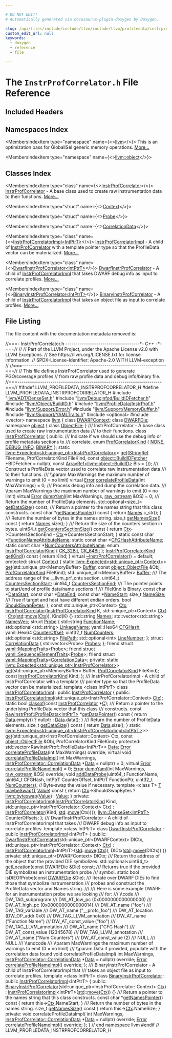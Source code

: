 ```yaml
---

# DO NOT EDIT!
# Automatically generated via docusaurus-plugin-doxygen by Doxygen.

slug: /api/files/include/include/llvm/include/llvm/profiledata/instrprofcorrelator-h
custom_edit_url: null
keywords:
  - doxygen
  - reference
  - file

---
```





# The `InstrProfCorrelator.h` File Reference

<DoxygenPage pluginConfig={pluginConfig}>



## Included Headers

<IncludesList>
<IncludesListItem
  filePath="llvm/ADT/DenseSet.h"
  permalink="/docs/api/files/include/include/llvm/include/llvm/adt/denseset-h"
  isLocal="true" />
<IncludesListItem
  filePath="llvm/Debuginfod/BuildIDFetcher.h"
  permalink="/docs/api/files/include/include/llvm/include/llvm/debuginfod/buildidfetcher-h"
  isLocal="true" />
<IncludesListItem
  filePath="llvm/Object/BuildID.h"
  permalink="/docs/api/files/include/include/llvm/include/llvm/object/buildid-h"
  isLocal="true" />
<IncludesListItem
  filePath="llvm/ProfileData/InstrProf.h"
  permalink="/docs/api/files/include/include/llvm/include/llvm/profiledata/instrprof-h"
  isLocal="true" />
<IncludesListItem
  filePath="llvm/Support/Error.h"
  permalink="/docs/api/files/include/include/llvm/include/llvm/support/error-h"
  isLocal="true" />
<IncludesListItem
  filePath="llvm/Support/MemoryBuffer.h"
  permalink="/docs/api/files/include/include/llvm/include/llvm/support/memorybuffer-h"
  isLocal="true" />
<IncludesListItem
  filePath="llvm/Support/YAMLTraits.h"
  permalink="/docs/api/files/include/include/llvm/include/llvm/support/yamltraits-h"
  isLocal="true" />
<IncludesListItem
  filePath="optional"
  permalink=""
  isLocal="false" />
<IncludesListItem
  filePath="vector"
  permalink=""
  isLocal="false" />
</IncludesList>

## Namespaces Index

<MembersIndex>

<MembersIndexItem
  type="namespace"
  name={<><a href="/docs/api/namespaces/llvm">llvm</a></>}>
This is an optimization pass for GlobalISel generic memory operations. <a href="/docs/api/namespaces/llvm/#details">More...</a>
</MembersIndexItem>

<MembersIndexItem
  type="namespace"
  name={<><a href="/docs/api/namespaces/llvm/object">llvm::object</a></>}>
</MembersIndexItem>

</MembersIndex>

## Classes Index

<MembersIndex>

<MembersIndexItem
  type="class"
  name={<><a href="/docs/api/classes/llvm/instrprofcorrelator">InstrProfCorrelator</a></>}>
<a href="/docs/api/classes/llvm/instrprofcorrelator">InstrProfCorrelator</a> - A base class used to create raw instrumentation data to their functions. <a href="/docs/api/classes/llvm/instrprofcorrelator/#details">More...</a>
</MembersIndexItem>

<MembersIndexItem
  type="struct"
  name={<><a href="/docs/api/structs/llvm/instrprofcorrelator/context">Context</a></>}>
</MembersIndexItem>

<MembersIndexItem
  type="struct"
  name={<><a href="/docs/api/structs/llvm/instrprofcorrelator/probe">Probe</a></>}>
</MembersIndexItem>

<MembersIndexItem
  type="struct"
  name={<><a href="/docs/api/structs/llvm/instrprofcorrelator/correlationdata">CorrelationData</a></>}>
</MembersIndexItem>

<MembersIndexItem
  type="class"
  name={<><a href="/docs/api/classes/llvm/instrprofcorrelatorimpl">InstrProfCorrelatorImpl&lt;IntPtrT&gt;</a></>}>
<a href="/docs/api/classes/llvm/instrprofcorrelatorimpl">InstrProfCorrelatorImpl</a> - A child of <a href="/docs/api/classes/llvm/instrprofcorrelator">InstrProfCorrelator</a> with a template pointer type so that the ProfileData vector can be materialized. <a href="/docs/api/classes/llvm/instrprofcorrelatorimpl/#details">More...</a>
</MembersIndexItem>

<MembersIndexItem
  type="class"
  name={<><a href="/docs/api/classes/llvm/dwarfinstrprofcorrelator">DwarfInstrProfCorrelator&lt;IntPtrT&gt;</a></>}>
<a href="/docs/api/classes/llvm/dwarfinstrprofcorrelator">DwarfInstrProfCorrelator</a> - A child of <a href="/docs/api/classes/llvm/instrprofcorrelatorimpl">InstrProfCorrelatorImpl</a> that takes DWARF debug info as input to correlate profiles. <a href="/docs/api/classes/llvm/dwarfinstrprofcorrelator/#details">More...</a>
</MembersIndexItem>

<MembersIndexItem
  type="class"
  name={<><a href="/docs/api/classes/llvm/binaryinstrprofcorrelator">BinaryInstrProfCorrelator&lt;IntPtrT&gt;</a></>}>
<a href="/docs/api/classes/llvm/binaryinstrprofcorrelator">BinaryInstrProfCorrelator</a> - A child of <a href="/docs/api/classes/llvm/instrprofcorrelatorimpl">InstrProfCorrelatorImpl</a> that takes an object file as input to correlate profiles. <a href="/docs/api/classes/llvm/binaryinstrprofcorrelator/#details">More...</a>
</MembersIndexItem>

</MembersIndex>


## File Listing

The file content with the documentation metadata removed is:

<ProgramListing>

<Link id="l00001" /><CodeLine lineNumber="1"><Highlight kind="comment">//===- InstrProfCorrelator.h ------------------------------------&#42;- C++ -&#42;-===//</Highlight><Highlight kind="normal"></Highlight></CodeLine>
<Link id="l00002" /><CodeLine lineNumber="2"><Highlight kind="normal"></Highlight><Highlight kind="comment">//</Highlight><Highlight kind="normal"></Highlight></CodeLine>
<Link id="l00003" /><CodeLine lineNumber="3"><Highlight kind="normal"></Highlight><Highlight kind="comment">// Part of the LLVM Project, under the Apache License v2.0 with LLVM Exceptions.</Highlight><Highlight kind="normal"></Highlight></CodeLine>
<Link id="l00004" /><CodeLine lineNumber="4"><Highlight kind="normal"></Highlight><Highlight kind="comment">// See https://llvm.org/LICENSE.txt for license information.</Highlight><Highlight kind="normal"></Highlight></CodeLine>
<Link id="l00005" /><CodeLine lineNumber="5"><Highlight kind="normal"></Highlight><Highlight kind="comment">// SPDX-License-Identifier: Apache-2.0 WITH LLVM-exception</Highlight><Highlight kind="normal"></Highlight></CodeLine>
<Link id="l00006" /><CodeLine lineNumber="6"><Highlight kind="normal"></Highlight><Highlight kind="comment">//</Highlight><Highlight kind="normal"></Highlight></CodeLine>
<Link id="l00007" /><CodeLine lineNumber="7"><Highlight kind="normal"></Highlight><Highlight kind="comment">//===----------------------------------------------------------------------===//</Highlight><Highlight kind="normal"></Highlight></CodeLine>
<Link id="l00008" /><CodeLine lineNumber="8"><Highlight kind="normal"></Highlight><Highlight kind="comment">// This file defines InstrProfCorrelator used to generate PGO/coverage profiles</Highlight><Highlight kind="normal"></Highlight></CodeLine>
<Link id="l00009" /><CodeLine lineNumber="9"><Highlight kind="normal"></Highlight><Highlight kind="comment">// from raw profile data and debug info/binary file.</Highlight><Highlight kind="normal"></Highlight></CodeLine>
<Link id="l00010" /><CodeLine lineNumber="10"><Highlight kind="normal"></Highlight><Highlight kind="comment">//===----------------------------------------------------------------------===//</Highlight><Highlight kind="normal"></Highlight></CodeLine>
<Link id="l00011" /><CodeLine lineNumber="11"><Highlight kind="normal"></Highlight></CodeLine>
<Link id="l00012" /><CodeLine lineNumber="12"><Highlight kind="normal"></Highlight><Highlight kind="preprocessor">#ifndef LLVM&#95;PROFILEDATA&#95;INSTRPROFCORRELATOR&#95;H</Highlight><Highlight kind="normal"></Highlight></CodeLine>
<Link id="l00013" /><CodeLine lineNumber="13"><Highlight kind="normal"></Highlight><Highlight kind="preprocessor">#define LLVM&#95;PROFILEDATA&#95;INSTRPROFCORRELATOR&#95;H</Highlight><Highlight kind="normal"></Highlight></CodeLine>
<Link id="l00014" /><CodeLine lineNumber="14"><Highlight kind="normal"></Highlight></CodeLine>
<Link id="l00015" /><CodeLine lineNumber="15"><Highlight kind="normal"></Highlight><Highlight kind="preprocessor">#include &quot;<a href="/docs/api/files/include/include/llvm/include/llvm/adt/denseset-h">llvm/ADT/DenseSet.h</a>&quot;</Highlight><Highlight kind="normal"></Highlight></CodeLine>
<Link id="l00016" /><CodeLine lineNumber="16"><Highlight kind="normal"></Highlight><Highlight kind="preprocessor">#include &quot;<a href="/docs/api/files/include/include/llvm/include/llvm/debuginfod/buildidfetcher-h">llvm/Debuginfod/BuildIDFetcher.h</a>&quot;</Highlight><Highlight kind="normal"></Highlight></CodeLine>
<Link id="l00017" /><CodeLine lineNumber="17"><Highlight kind="normal"></Highlight><Highlight kind="preprocessor">#include &quot;<a href="/docs/api/files/include/include/llvm/include/llvm/object/buildid-h">llvm/Object/BuildID.h</a>&quot;</Highlight><Highlight kind="normal"></Highlight></CodeLine>
<Link id="l00018" /><CodeLine lineNumber="18"><Highlight kind="normal"></Highlight><Highlight kind="preprocessor">#include &quot;<a href="/docs/api/files/include/include/llvm/include/llvm/profiledata/instrprof-h">llvm/ProfileData/InstrProf.h</a>&quot;</Highlight><Highlight kind="normal"></Highlight></CodeLine>
<Link id="l00019" /><CodeLine lineNumber="19"><Highlight kind="normal"></Highlight><Highlight kind="preprocessor">#include &quot;<a href="/docs/api/files/include/include/llvm/include/llvm/support/error-h">llvm/Support/Error.h</a>&quot;</Highlight><Highlight kind="normal"></Highlight></CodeLine>
<Link id="l00020" /><CodeLine lineNumber="20"><Highlight kind="normal"></Highlight><Highlight kind="preprocessor">#include &quot;<a href="/docs/api/files/include/include/llvm/include/llvm/support/memorybuffer-h">llvm/Support/MemoryBuffer.h</a>&quot;</Highlight><Highlight kind="normal"></Highlight></CodeLine>
<Link id="l00021" /><CodeLine lineNumber="21"><Highlight kind="normal"></Highlight><Highlight kind="preprocessor">#include &quot;<a href="/docs/api/files/include/include/llvm/include/llvm/support/yamltraits-h">llvm/Support/YAMLTraits.h</a>&quot;</Highlight><Highlight kind="normal"></Highlight></CodeLine>
<Link id="l00022" /><CodeLine lineNumber="22"><Highlight kind="normal"></Highlight><Highlight kind="preprocessor">#include &lt;optional&gt;</Highlight><Highlight kind="normal"></Highlight></CodeLine>
<Link id="l00023" /><CodeLine lineNumber="23"><Highlight kind="normal"></Highlight><Highlight kind="preprocessor">#include &lt;vector&gt;</Highlight><Highlight kind="normal"></Highlight></CodeLine>
<Link id="l00024" /><CodeLine lineNumber="24"><Highlight kind="normal"></Highlight></CodeLine>
<Link id="l00025" /><CodeLine lineNumber="25"><Highlight kind="normal"></Highlight><Highlight kind="keyword">namespace </Highlight><Highlight kind="normal"><a href="/docs/api/namespaces/llvm">llvm</a> &#123;</Highlight></CodeLine>
<Link id="l00026" /><CodeLine lineNumber="26"><Highlight kind="normal"></Highlight><Highlight kind="keyword">class </Highlight><Highlight kind="normal"><a href="/docs/api/classes/llvm/dwarfcontext">DWARFContext</a>;</Highlight></CodeLine>
<Link id="l00027" /><CodeLine lineNumber="27"><Highlight kind="normal"></Highlight><Highlight kind="keyword">class </Highlight><Highlight kind="normal"><a href="/docs/api/classes/llvm/dwarfdie">DWARFDie</a>;</Highlight></CodeLine>
<Link id="l00028" /><CodeLine lineNumber="28"><Highlight kind="normal"></Highlight><Highlight kind="keyword">namespace </Highlight><Highlight kind="normal"><a href="/docs/api/namespaces/llvm/object">object</a> &#123;</Highlight></CodeLine>
<Link id="l00029" /><CodeLine lineNumber="29"><Highlight kind="normal"></Highlight><Highlight kind="keyword">class </Highlight><Highlight kind="normal"><a href="/docs/api/classes/llvm/object/objectfile">ObjectFile</a>;</Highlight></CodeLine>
<Link id="l00030" /><CodeLine lineNumber="30"><Highlight kind="normal">&#125;</Highlight></CodeLine>
<Link id="l00031" /><CodeLine lineNumber="31"><Highlight kind="normal"></Highlight><Highlight kind="comment"></Highlight></CodeLine>
<Link id="l00032" /><CodeLine lineNumber="32"><Highlight kind="comment">/// InstrProfCorrelator - A base class used to create raw instrumentation data</Highlight></CodeLine>
<Link id="l00033" /><CodeLine lineNumber="33"><Highlight kind="comment">/// to their functions.</Highlight><Highlight kind="normal"></Highlight></CodeLine>
<Link id="l00034" /><CodeLine lineNumber="34" lineLink="/docs/api/classes/llvm/instrprofcorrelator"><Highlight kind="normal"></Highlight><Highlight kind="keyword">class </Highlight><Highlight kind="normal"><a href="/docs/api/classes/llvm/instrprofcorrelator/#a340992f098d86dcc24bdaf9f198f0008">InstrProfCorrelator</a> &#123;</Highlight></CodeLine>
<Link id="l00035" /><CodeLine lineNumber="35"><Highlight kind="normal"></Highlight><Highlight kind="keyword">public</Highlight><Highlight kind="normal">:</Highlight><Highlight kind="comment"></Highlight></CodeLine>
<Link id="l00036" /><CodeLine lineNumber="36"><Highlight kind="comment">  /// Indicate if we should use the debug info or profile metadata sections to</Highlight></CodeLine>
<Link id="l00037" /><CodeLine lineNumber="37"><Highlight kind="comment">  /// correlate.</Highlight><Highlight kind="normal"></Highlight></CodeLine>
<Link id="l00038" /><CodeLine lineNumber="38" lineLink="/docs/api/classes/llvm/instrprofcorrelator/#aa6c294f873ca4a3787ea1141651a50bcaeb8f1bb3bf7d5d8b8f527130a92be816"><Highlight kind="normal">  </Highlight><Highlight kind="keyword">enum</Highlight><Highlight kind="normal"> <a href="/docs/api/classes/llvm/instrprofcorrelator/#aa6c294f873ca4a3787ea1141651a50bc">ProfCorrelatorKind</a> &#123; <a href="/docs/api/classes/llvm/instrprofcorrelator/#aa6c294f873ca4a3787ea1141651a50bcae0a2be4a55ac1c966a85951b21b0efb7">NONE</a>, <a href="/docs/api/classes/llvm/instrprofcorrelator/#aa6c294f873ca4a3787ea1141651a50bca1286d41436cfb2b7552cfc78df6a6d58">DEBUG&#95;INFO</a>, <a href="/docs/api/classes/llvm/instrprofcorrelator/#aa6c294f873ca4a3787ea1141651a50bcaeb8f1bb3bf7d5d8b8f527130a92be816">BINARY</a> &#125;;</Highlight></CodeLine>
<Link id="l00039" /><CodeLine lineNumber="39"><Highlight kind="normal"></Highlight></CodeLine>
<Link id="l00040" /><CodeLine lineNumber="40"><Highlight kind="normal">  </Highlight><Highlight kind="keyword">static</Highlight><Highlight kind="normal"> <a href="/docs/api/classes/llvm/expected">llvm::Expected&lt;std::unique&#95;ptr&lt;InstrProfCorrelator&gt;</a>&gt;</Highlight></CodeLine>
<Link id="l00041" /><CodeLine lineNumber="41"><Highlight kind="normal">  <a href="/docs/api/classes/llvm/instrprofcorrelator/#ad3a7b88fce11b12853e7b60a06a033ec">get</a>(<a href="/docs/api/classes/llvm/stringref">StringRef</a> Filename, ProfCorrelatorKind FileKind,</Highlight></CodeLine>
<Link id="l00042" /><CodeLine lineNumber="42"><Highlight kind="normal">      </Highlight><Highlight kind="keyword">const</Highlight><Highlight kind="normal"> <a href="/docs/api/classes/llvm/object/buildidfetcher">object::BuildIDFetcher</a> &#42;BIDFetcher = </Highlight><Highlight kind="keyword">nullptr</Highlight><Highlight kind="normal">,</Highlight></CodeLine>
<Link id="l00043" /><CodeLine lineNumber="43"><Highlight kind="normal">      </Highlight><Highlight kind="keyword">const</Highlight><Highlight kind="normal"> <a href="/docs/api/classes/llvm/arrayref">ArrayRef&lt;llvm::object::BuildID&gt;</a> BIs = &#123;&#125;);</Highlight></CodeLine>
<Link id="l00044" /><CodeLine lineNumber="44"><Highlight kind="normal"></Highlight><Highlight kind="comment"></Highlight></CodeLine>
<Link id="l00045" /><CodeLine lineNumber="45"><Highlight kind="comment">  /// Construct a ProfileData vector used to correlate raw instrumentation data</Highlight></CodeLine>
<Link id="l00046" /><CodeLine lineNumber="46"><Highlight kind="comment">  /// to their functions.</Highlight></CodeLine>
<Link id="l00047" /><CodeLine lineNumber="47"><Highlight kind="comment">  /// \\param MaxWarnings the maximum number of warnings to emit (0 = no limit)</Highlight><Highlight kind="normal"></Highlight></CodeLine>
<Link id="l00048" /><CodeLine lineNumber="48" lineLink="/docs/api/classes/llvm/instrprofcorrelator/#a03b0ac7772288ac324edaedc970c83a6"><Highlight kind="normal">  </Highlight><Highlight kind="keyword">virtual</Highlight><Highlight kind="normal"> <a href="/docs/api/classes/llvm/error">Error</a> <a href="/docs/api/classes/llvm/instrprofcorrelator/#a03b0ac7772288ac324edaedc970c83a6">correlateProfileData</a>(</Highlight><Highlight kind="keywordtype">int</Highlight><Highlight kind="normal"> MaxWarnings) = 0;</Highlight></CodeLine>
<Link id="l00049" /><CodeLine lineNumber="49"><Highlight kind="normal"></Highlight><Highlight kind="comment"></Highlight></CodeLine>
<Link id="l00050" /><CodeLine lineNumber="50"><Highlight kind="comment">  /// Process debug info and dump the correlation data.</Highlight></CodeLine>
<Link id="l00051" /><CodeLine lineNumber="51"><Highlight kind="comment">  /// \\param MaxWarnings the maximum number of warnings to emit (0 = no limit)</Highlight><Highlight kind="normal"></Highlight></CodeLine>
<Link id="l00052" /><CodeLine lineNumber="52" lineLink="/docs/api/classes/llvm/instrprofcorrelator/#aa086a12a82afb12af0c630f30f22b608"><Highlight kind="normal">  </Highlight><Highlight kind="keyword">virtual</Highlight><Highlight kind="normal"> <a href="/docs/api/classes/llvm/error">Error</a> <a href="/docs/api/classes/llvm/instrprofcorrelator/#aa086a12a82afb12af0c630f30f22b608">dumpYaml</a>(</Highlight><Highlight kind="keywordtype">int</Highlight><Highlight kind="normal"> MaxWarnings, <a href="/docs/api/classes/llvm/raw-ostream">raw&#95;ostream</a> &amp;OS) = 0;</Highlight></CodeLine>
<Link id="l00053" /><CodeLine lineNumber="53"><Highlight kind="normal"></Highlight><Highlight kind="comment"></Highlight></CodeLine>
<Link id="l00054" /><CodeLine lineNumber="54"><Highlight kind="comment">  /// Return the number of ProfileData elements.</Highlight><Highlight kind="normal"></Highlight></CodeLine>
<Link id="l00055" /><CodeLine lineNumber="55"><Highlight kind="normal">  std::optional&lt;size&#95;t&gt; <a href="/docs/api/classes/llvm/instrprofcorrelator/#ace6cb8ffeb5b05b42dd0b4d380d40bfd">getDataSize</a>() </Highlight><Highlight kind="keyword">const</Highlight><Highlight kind="normal">;</Highlight></CodeLine>
<Link id="l00056" /><CodeLine lineNumber="56"><Highlight kind="normal"></Highlight><Highlight kind="comment"></Highlight></CodeLine>
<Link id="l00057" /><CodeLine lineNumber="57"><Highlight kind="comment">  /// Return a pointer to the names string that this class constructs.</Highlight><Highlight kind="normal"></Highlight></CodeLine>
<Link id="l00058" /><CodeLine lineNumber="58" lineLink="/docs/api/classes/llvm/instrprofcorrelator/#aa3723529a1e015ee50a468f84518ab0f"><Highlight kind="normal">  </Highlight><Highlight kind="keyword">const</Highlight><Highlight kind="normal"> </Highlight><Highlight kind="keywordtype">char</Highlight><Highlight kind="normal"> &#42;<a href="/docs/api/classes/llvm/instrprofcorrelator/#aa3723529a1e015ee50a468f84518ab0f">getNamesPointer</a>()</Highlight><Highlight kind="keyword"> const </Highlight><Highlight kind="normal">&#123; </Highlight><Highlight kind="keywordflow">return</Highlight><Highlight kind="normal"> <a href="/docs/api/classes/llvm/instrprofcorrelator/#a8708967ee1eb68916b2b81d12dd2b17d">Names</a>.c&#95;str(); &#125;</Highlight></CodeLine>
<Link id="l00059" /><CodeLine lineNumber="59"><Highlight kind="normal"></Highlight><Highlight kind="comment"></Highlight></CodeLine>
<Link id="l00060" /><CodeLine lineNumber="60"><Highlight kind="comment">  /// Return the number of bytes in the names string.</Highlight><Highlight kind="normal"></Highlight></CodeLine>
<Link id="l00061" /><CodeLine lineNumber="61" lineLink="/docs/api/classes/llvm/instrprofcorrelator/#af0d1ed41cd48281ff76b7da09c288ff6"><Highlight kind="normal">  </Highlight><Highlight kind="keywordtype">size&#95;t</Highlight><Highlight kind="normal"> <a href="/docs/api/classes/llvm/instrprofcorrelator/#af0d1ed41cd48281ff76b7da09c288ff6">getNamesSize</a>()</Highlight><Highlight kind="keyword"> const </Highlight><Highlight kind="normal">&#123; </Highlight><Highlight kind="keywordflow">return</Highlight><Highlight kind="normal"> <a href="/docs/api/classes/llvm/instrprofcorrelator/#a8708967ee1eb68916b2b81d12dd2b17d">Names</a>.size(); &#125;</Highlight></CodeLine>
<Link id="l00062" /><CodeLine lineNumber="62"><Highlight kind="normal"></Highlight><Highlight kind="comment"></Highlight></CodeLine>
<Link id="l00063" /><CodeLine lineNumber="63"><Highlight kind="comment">  /// Return the size of the counters section in bytes.</Highlight><Highlight kind="normal"></Highlight></CodeLine>
<Link id="l00064" /><CodeLine lineNumber="64" lineLink="/docs/api/classes/llvm/instrprofcorrelator/#a5cfac0ed71a286456535f680f9bb97e1"><Highlight kind="normal">  uint64&#95;t <a href="/docs/api/classes/llvm/instrprofcorrelator/#a5cfac0ed71a286456535f680f9bb97e1">getCountersSectionSize</a>()</Highlight><Highlight kind="keyword"> const </Highlight><Highlight kind="normal">&#123;</Highlight></CodeLine>
<Link id="l00065" /><CodeLine lineNumber="65"><Highlight kind="normal">    </Highlight><Highlight kind="keywordflow">return</Highlight><Highlight kind="normal"> <a href="/docs/api/classes/llvm/instrprofcorrelator/#ac9e9fa2e8b9f1243b2f9b970dc245bef">Ctx</a>-&gt;CountersSectionEnd - <a href="/docs/api/classes/llvm/instrprofcorrelator/#ac9e9fa2e8b9f1243b2f9b970dc245bef">Ctx</a>-&gt;CountersSectionStart;</Highlight></CodeLine>
<Link id="l00066" /><CodeLine lineNumber="66"><Highlight kind="normal">  &#125;</Highlight></CodeLine>
<Link id="l00067" /><CodeLine lineNumber="67"><Highlight kind="normal"></Highlight></CodeLine>
<Link id="l00068" /><CodeLine lineNumber="68" lineLink="/docs/api/classes/llvm/instrprofcorrelator/#a2cc6b1d0c2b920b16ed75230ba60adab"><Highlight kind="normal">  </Highlight><Highlight kind="keyword">static</Highlight><Highlight kind="normal"> </Highlight><Highlight kind="keyword">const</Highlight><Highlight kind="normal"> </Highlight><Highlight kind="keywordtype">char</Highlight><Highlight kind="normal"> &#42;<a href="/docs/api/classes/llvm/instrprofcorrelator/#a2cc6b1d0c2b920b16ed75230ba60adab">FunctionNameAttributeName</a>;</Highlight></CodeLine>
<Link id="l00069" /><CodeLine lineNumber="69" lineLink="/docs/api/classes/llvm/instrprofcorrelator/#a2f30dd52854058f8f5c43c981acaf69e"><Highlight kind="normal">  </Highlight><Highlight kind="keyword">static</Highlight><Highlight kind="normal"> </Highlight><Highlight kind="keyword">const</Highlight><Highlight kind="normal"> </Highlight><Highlight kind="keywordtype">char</Highlight><Highlight kind="normal"> &#42;<a href="/docs/api/classes/llvm/instrprofcorrelator/#a2f30dd52854058f8f5c43c981acaf69e">CFGHashAttributeName</a>;</Highlight></CodeLine>
<Link id="l00070" /><CodeLine lineNumber="70" lineLink="/docs/api/classes/llvm/instrprofcorrelator/#a8e192a01c077915a4f5777e8c6a5ec85"><Highlight kind="normal">  </Highlight><Highlight kind="keyword">static</Highlight><Highlight kind="normal"> </Highlight><Highlight kind="keyword">const</Highlight><Highlight kind="normal"> </Highlight><Highlight kind="keywordtype">char</Highlight><Highlight kind="normal"> &#42;<a href="/docs/api/classes/llvm/instrprofcorrelator/#a8e192a01c077915a4f5777e8c6a5ec85">NumCountersAttributeName</a>;</Highlight></CodeLine>
<Link id="l00071" /><CodeLine lineNumber="71"><Highlight kind="normal"></Highlight></CodeLine>
<Link id="l00072" /><CodeLine lineNumber="72" lineLink="/docs/api/classes/llvm/instrprofcorrelator/#aacbf16aca287c7491c678a6f132873c5a0da63906732947731d2b0fe9f8c6cd2f"><Highlight kind="normal">  </Highlight><Highlight kind="keyword">enum</Highlight><Highlight kind="normal"> <a href="/docs/api/classes/llvm/instrprofcorrelator/#aacbf16aca287c7491c678a6f132873c5">InstrProfCorrelatorKind</a> &#123; <a href="/docs/api/classes/llvm/instrprofcorrelator/#aacbf16aca287c7491c678a6f132873c5a0da63906732947731d2b0fe9f8c6cd2f">CK&#95;32Bit</a>, <a href="/docs/api/classes/llvm/instrprofcorrelator/#aacbf16aca287c7491c678a6f132873c5a78613e0199a199b50f3f437128c1c6e3">CK&#95;64Bit</a> &#125;;</Highlight></CodeLine>
<Link id="l00073" /><CodeLine lineNumber="73" lineLink="/docs/api/classes/llvm/instrprofcorrelator/#ac7b6fae97ca9f604200d48d66b552cd9"><Highlight kind="normal">  <a href="/docs/api/classes/llvm/instrprofcorrelator/#aacbf16aca287c7491c678a6f132873c5">InstrProfCorrelatorKind</a> <a href="/docs/api/classes/llvm/instrprofcorrelator/#ac7b6fae97ca9f604200d48d66b552cd9">getKind</a>()</Highlight><Highlight kind="keyword"> const </Highlight><Highlight kind="normal">&#123; </Highlight><Highlight kind="keywordflow">return</Highlight><Highlight kind="normal"> Kind; &#125;</Highlight></CodeLine>
<Link id="l00074" /><CodeLine lineNumber="74" lineLink="/docs/api/classes/llvm/instrprofcorrelator/#ab2e756c49a136925fa3d7e475ed76f06"><Highlight kind="normal">  </Highlight><Highlight kind="keyword">virtual</Highlight><Highlight kind="normal"> <a href="/docs/api/classes/llvm/instrprofcorrelator/#ab2e756c49a136925fa3d7e475ed76f06">~InstrProfCorrelator</a>() = </Highlight><Highlight kind="keywordflow">default</Highlight><Highlight kind="normal">;</Highlight></CodeLine>
<Link id="l00075" /><CodeLine lineNumber="75"><Highlight kind="normal"></Highlight></CodeLine>
<Link id="l00076" /><CodeLine lineNumber="76"><Highlight kind="normal"></Highlight><Highlight kind="keyword">protected</Highlight><Highlight kind="normal">:</Highlight></CodeLine>
<Link id="l00077" /><CodeLine lineNumber="77" lineLink="/docs/api/structs/llvm/instrprofcorrelator/context"><Highlight kind="normal">  </Highlight><Highlight kind="keyword">struct </Highlight><Highlight kind="normal"><a href="/docs/api/structs/llvm/instrprofcorrelator/context">Context</a> &#123;</Highlight></CodeLine>
<Link id="l00078" /><CodeLine lineNumber="78"><Highlight kind="normal">    </Highlight><Highlight kind="keyword">static</Highlight><Highlight kind="normal"> <a href="/docs/api/classes/llvm/expected">llvm::Expected&lt;std::unique&#95;ptr&lt;Context&gt;</a>&gt;</Highlight></CodeLine>
<Link id="l00079" /><CodeLine lineNumber="79"><Highlight kind="normal">    <a href="/docs/api/structs/llvm/instrprofcorrelator/context/#a59d4e85507f7663c149617775b11623a">get</a>(std::unique&#95;ptr&lt;MemoryBuffer&gt; <a href="/docs/api/structs/llvm/instrprofcorrelator/context/#a49d45e1757f9aca82bffe4047c09b8c7">Buffer</a>, </Highlight><Highlight kind="keyword">const</Highlight><Highlight kind="normal"> <a href="/docs/api/classes/llvm/object/objectfile">object::ObjectFile</a> &amp;Obj,</Highlight></CodeLine>
<Link id="l00080" /><CodeLine lineNumber="80"><Highlight kind="normal">        <a href="/docs/api/classes/llvm/instrprofcorrelator/#aa6c294f873ca4a3787ea1141651a50bc">ProfCorrelatorKind</a> FileKind);</Highlight></CodeLine>
<Link id="l00081" /><CodeLine lineNumber="81" lineLink="/docs/api/structs/llvm/instrprofcorrelator/context/#a49d45e1757f9aca82bffe4047c09b8c7"><Highlight kind="normal">    std::unique&#95;ptr&lt;MemoryBuffer&gt; <a href="/docs/api/structs/llvm/instrprofcorrelator/context/#a49d45e1757f9aca82bffe4047c09b8c7">Buffer</a>;</Highlight><Highlight kind="comment"></Highlight></CodeLine>
<Link id="l00082" /><CodeLine lineNumber="82"><Highlight kind="comment">    /// The address range of the &#95;&#95;llvm&#95;prf&#95;cnts section.</Highlight><Highlight kind="normal"></Highlight></CodeLine>
<Link id="l00083" /><CodeLine lineNumber="83" lineLink="/docs/api/structs/llvm/instrprofcorrelator/context/#a682fa2a3aa4d3ca30a5668d4e90ff6c2"><Highlight kind="normal">    uint64&#95;t <a href="/docs/api/structs/llvm/instrprofcorrelator/context/#a682fa2a3aa4d3ca30a5668d4e90ff6c2">CountersSectionStart</a>;</Highlight></CodeLine>
<Link id="l00084" /><CodeLine lineNumber="84" lineLink="/docs/api/structs/llvm/instrprofcorrelator/context/#a4ec99ed7c62a963134287c6e18619b81"><Highlight kind="normal">    uint64&#95;t <a href="/docs/api/structs/llvm/instrprofcorrelator/context/#a4ec99ed7c62a963134287c6e18619b81">CountersSectionEnd</a>;</Highlight><Highlight kind="comment"></Highlight></CodeLine>
<Link id="l00085" /><CodeLine lineNumber="85"><Highlight kind="comment">    /// The pointer points to start/end of profile data/name sections if</Highlight></CodeLine>
<Link id="l00086" /><CodeLine lineNumber="86"><Highlight kind="comment">    /// FileKind is Binary.</Highlight><Highlight kind="normal"></Highlight></CodeLine>
<Link id="l00087" /><CodeLine lineNumber="87" lineLink="/docs/api/structs/llvm/instrprofcorrelator/context/#af2593aa01bcd3580af24eb6c4d43aadb"><Highlight kind="normal">    </Highlight><Highlight kind="keyword">const</Highlight><Highlight kind="normal"> </Highlight><Highlight kind="keywordtype">char</Highlight><Highlight kind="normal"> &#42;<a href="/docs/api/structs/llvm/instrprofcorrelator/context/#af2593aa01bcd3580af24eb6c4d43aadb">DataStart</a>;</Highlight></CodeLine>
<Link id="l00088" /><CodeLine lineNumber="88" lineLink="/docs/api/structs/llvm/instrprofcorrelator/context/#aa1e15aa9f499e63fdc419660897e3823"><Highlight kind="normal">    </Highlight><Highlight kind="keyword">const</Highlight><Highlight kind="normal"> </Highlight><Highlight kind="keywordtype">char</Highlight><Highlight kind="normal"> &#42;<a href="/docs/api/structs/llvm/instrprofcorrelator/context/#aa1e15aa9f499e63fdc419660897e3823">DataEnd</a>;</Highlight></CodeLine>
<Link id="l00089" /><CodeLine lineNumber="89" lineLink="/docs/api/structs/llvm/instrprofcorrelator/context/#a4b90b920194f1723a671fa3039210ac3"><Highlight kind="normal">    </Highlight><Highlight kind="keyword">const</Highlight><Highlight kind="normal"> </Highlight><Highlight kind="keywordtype">char</Highlight><Highlight kind="normal"> &#42;<a href="/docs/api/structs/llvm/instrprofcorrelator/context/#a4b90b920194f1723a671fa3039210ac3">NameStart</a>;</Highlight></CodeLine>
<Link id="l00090" /><CodeLine lineNumber="90" lineLink="/docs/api/structs/llvm/instrprofcorrelator/context/#a39d845ad287a3704be599543ef476f6a"><Highlight kind="normal">    </Highlight><Highlight kind="keywordtype">size&#95;t</Highlight><Highlight kind="normal"> <a href="/docs/api/structs/llvm/instrprofcorrelator/context/#a39d845ad287a3704be599543ef476f6a">NameSize</a>;</Highlight><Highlight kind="comment"></Highlight></CodeLine>
<Link id="l00091" /><CodeLine lineNumber="91"><Highlight kind="comment">    /// True if target and host have different endian orders.</Highlight><Highlight kind="normal"></Highlight></CodeLine>
<Link id="l00092" /><CodeLine lineNumber="92" lineLink="/docs/api/structs/llvm/instrprofcorrelator/context/#a440735c08dd92f164b2eb60c717b9c86"><Highlight kind="normal">    </Highlight><Highlight kind="keywordtype">bool</Highlight><Highlight kind="normal"> <a href="/docs/api/structs/llvm/instrprofcorrelator/context/#a440735c08dd92f164b2eb60c717b9c86">ShouldSwapBytes</a>;</Highlight></CodeLine>
<Link id="l00093" /><CodeLine lineNumber="93"><Highlight kind="normal">  &#125;;</Highlight></CodeLine>
<Link id="l00094" /><CodeLine lineNumber="94" lineLink="/docs/api/classes/llvm/instrprofcorrelator/#ac9e9fa2e8b9f1243b2f9b970dc245bef"><Highlight kind="normal">  </Highlight><Highlight kind="keyword">const</Highlight><Highlight kind="normal"> std::unique&#95;ptr&lt;Context&gt; <a href="/docs/api/classes/llvm/instrprofcorrelator/#ac9e9fa2e8b9f1243b2f9b970dc245bef">Ctx</a>;</Highlight></CodeLine>
<Link id="l00095" /><CodeLine lineNumber="95"><Highlight kind="normal"></Highlight></CodeLine>
<Link id="l00096" /><CodeLine lineNumber="96" lineLink="/docs/api/classes/llvm/instrprofcorrelator/#a340992f098d86dcc24bdaf9f198f0008"><Highlight kind="normal">  <a href="/docs/api/classes/llvm/instrprofcorrelator/#a340992f098d86dcc24bdaf9f198f0008">InstrProfCorrelator</a>(<a href="/docs/api/classes/llvm/instrprofcorrelator/#aacbf16aca287c7491c678a6f132873c5">InstrProfCorrelatorKind</a> K, std::unique&#95;ptr&lt;Context&gt; <a href="/docs/api/classes/llvm/instrprofcorrelator/#ac9e9fa2e8b9f1243b2f9b970dc245bef">Ctx</a>)</Highlight></CodeLine>
<Link id="l00097" /><CodeLine lineNumber="97"><Highlight kind="normal">      : <a href="/docs/api/classes/llvm/instrprofcorrelator/#ac9e9fa2e8b9f1243b2f9b970dc245bef">Ctx</a>(<a href="/docs/api/namespaces/std">std</a>::<a href="/docs/api/namespaces/llvm/#abfc9c7ecf70f66901e439f7c04ef3dbb">move</a>(<a href="/docs/api/classes/llvm/instrprofcorrelator/#ac9e9fa2e8b9f1243b2f9b970dc245bef">Ctx</a>)), Kind(K) &#123;&#125;</Highlight></CodeLine>
<Link id="l00098" /><CodeLine lineNumber="98"><Highlight kind="normal"></Highlight></CodeLine>
<Link id="l00099" /><CodeLine lineNumber="99" lineLink="/docs/api/classes/llvm/instrprofcorrelator/#a8708967ee1eb68916b2b81d12dd2b17d"><Highlight kind="normal">  std::string <a href="/docs/api/classes/llvm/instrprofcorrelator/#a8708967ee1eb68916b2b81d12dd2b17d">Names</a>;</Highlight></CodeLine>
<Link id="l00100" /><CodeLine lineNumber="100" lineLink="/docs/api/classes/llvm/instrprofcorrelator/#a8152ecdc21d95b563f3de52c8f5993cd"><Highlight kind="normal">  std::vector&lt;std::string&gt; <a href="/docs/api/classes/llvm/instrprofcorrelator/#a8152ecdc21d95b563f3de52c8f5993cd">NamesVec</a>;</Highlight></CodeLine>
<Link id="l00101" /><CodeLine lineNumber="101"><Highlight kind="normal"></Highlight></CodeLine>
<Link id="l00102" /><CodeLine lineNumber="102" lineLink="/docs/api/structs/llvm/instrprofcorrelator/probe"><Highlight kind="normal">  </Highlight><Highlight kind="keyword">struct </Highlight><Highlight kind="normal"><a href="/docs/api/structs/llvm/instrprofcorrelator/probe">Probe</a> &#123;</Highlight></CodeLine>
<Link id="l00103" /><CodeLine lineNumber="103" lineLink="/docs/api/structs/llvm/instrprofcorrelator/probe/#a2206240dd067165d10d6a0983db7301e"><Highlight kind="normal">    std::string <a href="/docs/api/structs/llvm/instrprofcorrelator/probe/#a2206240dd067165d10d6a0983db7301e">FunctionName</a>;</Highlight></CodeLine>
<Link id="l00104" /><CodeLine lineNumber="104" lineLink="/docs/api/structs/llvm/instrprofcorrelator/probe/#a3cb24da8c2d2f23317961027fe35987b"><Highlight kind="normal">    std::optional&lt;std::string&gt; <a href="/docs/api/structs/llvm/instrprofcorrelator/probe/#a3cb24da8c2d2f23317961027fe35987b">LinkageName</a>;</Highlight></CodeLine>
<Link id="l00105" /><CodeLine lineNumber="105" lineLink="/docs/api/structs/llvm/instrprofcorrelator/probe/#a4d2fae2ab9c2e389b964f02e99005c14"><Highlight kind="normal">    yaml::Hex64 <a href="/docs/api/structs/llvm/instrprofcorrelator/probe/#a4d2fae2ab9c2e389b964f02e99005c14">CFGHash</a>;</Highlight></CodeLine>
<Link id="l00106" /><CodeLine lineNumber="106" lineLink="/docs/api/structs/llvm/instrprofcorrelator/probe/#a47ce05eb6f2df2d3743d2096dff939cd"><Highlight kind="normal">    yaml::Hex64 <a href="/docs/api/structs/llvm/instrprofcorrelator/probe/#a47ce05eb6f2df2d3743d2096dff939cd">CounterOffset</a>;</Highlight></CodeLine>
<Link id="l00107" /><CodeLine lineNumber="107" lineLink="/docs/api/structs/llvm/instrprofcorrelator/probe/#ad367ee64758cf6478bc5ce1aeb5c5dee"><Highlight kind="normal">    uint32&#95;t <a href="/docs/api/structs/llvm/instrprofcorrelator/probe/#ad367ee64758cf6478bc5ce1aeb5c5dee">NumCounters</a>;</Highlight></CodeLine>
<Link id="l00108" /><CodeLine lineNumber="108" lineLink="/docs/api/structs/llvm/instrprofcorrelator/probe/#aa77ae70abda00b67496923697dcb25e6"><Highlight kind="normal">    std::optional&lt;std::string&gt; <a href="/docs/api/structs/llvm/instrprofcorrelator/probe/#aa77ae70abda00b67496923697dcb25e6">FilePath</a>;</Highlight></CodeLine>
<Link id="l00109" /><CodeLine lineNumber="109" lineLink="/docs/api/structs/llvm/instrprofcorrelator/probe/#a3e1681f6142783615d52b916f7db00fa"><Highlight kind="normal">    std::optional&lt;int&gt; <a href="/docs/api/structs/llvm/instrprofcorrelator/probe/#a3e1681f6142783615d52b916f7db00fa">LineNumber</a>;</Highlight></CodeLine>
<Link id="l00110" /><CodeLine lineNumber="110"><Highlight kind="normal">  &#125;;</Highlight></CodeLine>
<Link id="l00111" /><CodeLine lineNumber="111"><Highlight kind="normal"></Highlight></CodeLine>
<Link id="l00112" /><CodeLine lineNumber="112" lineLink="/docs/api/structs/llvm/instrprofcorrelator/correlationdata"><Highlight kind="normal">  </Highlight><Highlight kind="keyword">struct </Highlight><Highlight kind="normal"><a href="/docs/api/structs/llvm/instrprofcorrelator/correlationdata">CorrelationData</a> &#123;</Highlight></CodeLine>
<Link id="l00113" /><CodeLine lineNumber="113" lineLink="/docs/api/structs/llvm/instrprofcorrelator/correlationdata/#a22753b127272884cdabc66ab39e95acc"><Highlight kind="normal">    std::vector&lt;Probe&gt; <a href="/docs/api/structs/llvm/instrprofcorrelator/correlationdata/#a22753b127272884cdabc66ab39e95acc">Probes</a>;</Highlight></CodeLine>
<Link id="l00114" /><CodeLine lineNumber="114"><Highlight kind="normal">  &#125;;</Highlight></CodeLine>
<Link id="l00115" /><CodeLine lineNumber="115"><Highlight kind="normal"></Highlight></CodeLine>
<Link id="l00116" /><CodeLine lineNumber="116"><Highlight kind="normal">  </Highlight><Highlight kind="keyword">friend</Highlight><Highlight kind="normal"> </Highlight><Highlight kind="keyword">struct </Highlight><Highlight kind="normal"><a href="/docs/api/structs/llvm/yaml/mappingtraits">yaml::MappingTraits</a>&lt;<a href="/docs/api/structs/llvm/instrprofcorrelator/probe">Probe</a>&gt;;</Highlight></CodeLine>
<Link id="l00117" /><CodeLine lineNumber="117"><Highlight kind="normal">  </Highlight><Highlight kind="keyword">friend</Highlight><Highlight kind="normal"> </Highlight><Highlight kind="keyword">struct </Highlight><Highlight kind="normal"><a href="/docs/api/structs/llvm/yaml/sequenceelementtraits">yaml::SequenceElementTraits</a>&lt;<a href="/docs/api/structs/llvm/instrprofcorrelator/probe">Probe</a>&gt;;</Highlight></CodeLine>
<Link id="l00118" /><CodeLine lineNumber="118"><Highlight kind="normal">  </Highlight><Highlight kind="keyword">friend</Highlight><Highlight kind="normal"> </Highlight><Highlight kind="keyword">struct </Highlight><Highlight kind="normal"><a href="/docs/api/structs/llvm/yaml/mappingtraits">yaml::MappingTraits</a>&lt;<a href="/docs/api/structs/llvm/instrprofcorrelator/correlationdata">CorrelationData</a>&gt;;</Highlight></CodeLine>
<Link id="l00119" /><CodeLine lineNumber="119"><Highlight kind="normal"></Highlight></CodeLine>
<Link id="l00120" /><CodeLine lineNumber="120"><Highlight kind="normal"></Highlight><Highlight kind="keyword">private</Highlight><Highlight kind="normal">:</Highlight></CodeLine>
<Link id="l00121" /><CodeLine lineNumber="121"><Highlight kind="normal">  </Highlight><Highlight kind="keyword">static</Highlight><Highlight kind="normal"> <a href="/docs/api/classes/llvm/expected">llvm::Expected&lt;std::unique&#95;ptr&lt;InstrProfCorrelator&gt;</a>&gt;</Highlight></CodeLine>
<Link id="l00122" /><CodeLine lineNumber="122"><Highlight kind="normal">  <a href="/docs/api/classes/llvm/instrprofcorrelator/#ad3a7b88fce11b12853e7b60a06a033ec">get</a>(std::unique&#95;ptr&lt;MemoryBuffer&gt; Buffer, <a href="/docs/api/classes/llvm/instrprofcorrelator/#aa6c294f873ca4a3787ea1141651a50bc">ProfCorrelatorKind</a> FileKind);</Highlight></CodeLine>
<Link id="l00123" /><CodeLine lineNumber="123"><Highlight kind="normal"></Highlight></CodeLine>
<Link id="l00124" /><CodeLine lineNumber="124"><Highlight kind="normal">  </Highlight><Highlight kind="keyword">const</Highlight><Highlight kind="normal"> <a href="/docs/api/classes/llvm/instrprofcorrelator/#aacbf16aca287c7491c678a6f132873c5">InstrProfCorrelatorKind</a> Kind;</Highlight></CodeLine>
<Link id="l00125" /><CodeLine lineNumber="125"><Highlight kind="normal">&#125;;</Highlight></CodeLine>
<Link id="l00126" /><CodeLine lineNumber="126"><Highlight kind="normal"></Highlight><Highlight kind="comment"></Highlight></CodeLine>
<Link id="l00127" /><CodeLine lineNumber="127"><Highlight kind="comment">/// InstrProfCorrelatorImpl - A child of InstrProfCorrelator with a template</Highlight></CodeLine>
<Link id="l00128" /><CodeLine lineNumber="128"><Highlight kind="comment">/// pointer type so that the ProfileData vector can be materialized.</Highlight><Highlight kind="normal"></Highlight></CodeLine>
<Link id="l00129" /><CodeLine lineNumber="129"><Highlight kind="normal"></Highlight><Highlight kind="keyword">template</Highlight><Highlight kind="normal"> &lt;</Highlight><Highlight kind="keyword">class</Highlight><Highlight kind="normal"> IntPtrT&gt;</Highlight></CodeLine>
<Link id="l00130" /><CodeLine lineNumber="130" lineLink="/docs/api/classes/llvm/instrprofcorrelatorimpl"><Highlight kind="normal"></Highlight><Highlight kind="keyword">class </Highlight><Highlight kind="normal"><a href="/docs/api/classes/llvm/instrprofcorrelatorimpl/#a9110dae8cefc94bca7e5f15b038b2d6a">InstrProfCorrelatorImpl</a> : </Highlight><Highlight kind="keyword">public</Highlight><Highlight kind="normal"> <a href="/docs/api/classes/llvm/instrprofcorrelator/#a340992f098d86dcc24bdaf9f198f0008">InstrProfCorrelator</a> &#123;</Highlight></CodeLine>
<Link id="l00131" /><CodeLine lineNumber="131"><Highlight kind="normal"></Highlight><Highlight kind="keyword">public</Highlight><Highlight kind="normal">:</Highlight></CodeLine>
<Link id="l00132" /><CodeLine lineNumber="132" lineLink="/docs/api/classes/llvm/instrprofcorrelatorimpl/#a9110dae8cefc94bca7e5f15b038b2d6a"><Highlight kind="normal">  <a href="/docs/api/classes/llvm/instrprofcorrelatorimpl/#a9110dae8cefc94bca7e5f15b038b2d6a">InstrProfCorrelatorImpl</a>(std::unique&#95;ptr&lt;InstrProfCorrelator::Context&gt; <a href="/docs/api/classes/llvm/instrprofcorrelator/#ac9e9fa2e8b9f1243b2f9b970dc245bef">Ctx</a>);</Highlight></CodeLine>
<Link id="l00133" /><CodeLine lineNumber="133" lineLink="/docs/api/classes/llvm/instrprofcorrelatorimpl/#a892a9f42e8f35325931654ddb70595c7"><Highlight kind="normal">  </Highlight><Highlight kind="keyword">static</Highlight><Highlight kind="normal"> </Highlight><Highlight kind="keywordtype">bool</Highlight><Highlight kind="normal"> <a href="/docs/api/classes/llvm/instrprofcorrelatorimpl/#a892a9f42e8f35325931654ddb70595c7">classof</a>(</Highlight><Highlight kind="keyword">const</Highlight><Highlight kind="normal"> <a href="/docs/api/classes/llvm/instrprofcorrelator/#a340992f098d86dcc24bdaf9f198f0008">InstrProfCorrelator</a> &#42;<a href="/docs/api/namespaces/llvm/callingconv/#ac6aa1387c4375260e2468eb5a77fdb4cafd841a49aec1539bc88abc8ff9e170fb">C</a>);</Highlight></CodeLine>
<Link id="l00134" /><CodeLine lineNumber="134"><Highlight kind="normal"></Highlight><Highlight kind="comment"></Highlight></CodeLine>
<Link id="l00135" /><CodeLine lineNumber="135"><Highlight kind="comment">  /// Return a pointer to the underlying ProfileData vector that this class</Highlight></CodeLine>
<Link id="l00136" /><CodeLine lineNumber="136"><Highlight kind="comment">  /// constructs.</Highlight><Highlight kind="normal"></Highlight></CodeLine>
<Link id="l00137" /><CodeLine lineNumber="137" lineLink="/docs/api/classes/llvm/instrprofcorrelatorimpl/#aa4e004aaac42330a5dd2883204988cf5"><Highlight kind="normal">  </Highlight><Highlight kind="keyword">const</Highlight><Highlight kind="normal"> <a href="/docs/api/structs/llvm/rawinstrprof/profiledata">RawInstrProf::ProfileData&lt;IntPtrT&gt;</a> &#42;<a href="/docs/api/classes/llvm/instrprofcorrelatorimpl/#aa4e004aaac42330a5dd2883204988cf5">getDataPointer</a>()</Highlight><Highlight kind="keyword"> const </Highlight><Highlight kind="normal">&#123;</Highlight></CodeLine>
<Link id="l00138" /><CodeLine lineNumber="138"><Highlight kind="normal">    </Highlight><Highlight kind="keywordflow">return</Highlight><Highlight kind="normal"> <a href="/docs/api/classes/llvm/instrprofcorrelatorimpl/#a416a9d0e25db54b080f624ddd569582a">Data</a>.empty() ? nullptr : <a href="/docs/api/classes/llvm/instrprofcorrelatorimpl/#a416a9d0e25db54b080f624ddd569582a">Data</a>.data();</Highlight></CodeLine>
<Link id="l00139" /><CodeLine lineNumber="139"><Highlight kind="normal">  &#125;</Highlight></CodeLine>
<Link id="l00140" /><CodeLine lineNumber="140"><Highlight kind="normal"></Highlight><Highlight kind="comment"></Highlight></CodeLine>
<Link id="l00141" /><CodeLine lineNumber="141"><Highlight kind="comment">  /// Return the number of ProfileData elements.</Highlight><Highlight kind="normal"></Highlight></CodeLine>
<Link id="l00142" /><CodeLine lineNumber="142" lineLink="/docs/api/classes/llvm/instrprofcorrelatorimpl/#ae58814e4ebe69e5938513baad4b72191"><Highlight kind="normal">  </Highlight><Highlight kind="keywordtype">size&#95;t</Highlight><Highlight kind="normal"> <a href="/docs/api/classes/llvm/instrprofcorrelatorimpl/#ae58814e4ebe69e5938513baad4b72191">getDataSize</a>()</Highlight><Highlight kind="keyword"> const </Highlight><Highlight kind="normal">&#123; </Highlight><Highlight kind="keywordflow">return</Highlight><Highlight kind="normal"> <a href="/docs/api/classes/llvm/instrprofcorrelatorimpl/#a416a9d0e25db54b080f624ddd569582a">Data</a>.size(); &#125;</Highlight></CodeLine>
<Link id="l00143" /><CodeLine lineNumber="143"><Highlight kind="normal"></Highlight></CodeLine>
<Link id="l00144" /><CodeLine lineNumber="144"><Highlight kind="normal">  </Highlight><Highlight kind="keyword">static</Highlight><Highlight kind="normal"> <a href="/docs/api/classes/llvm/expected">llvm::Expected&lt;std::unique&#95;ptr&lt;InstrProfCorrelatorImpl&lt;IntPtrT&gt;</a>&gt;&gt;</Highlight></CodeLine>
<Link id="l00145" /><CodeLine lineNumber="145"><Highlight kind="normal">  <a href="/docs/api/classes/llvm/instrprofcorrelatorimpl/#a03623c93978bf24485c895a53d164368">get</a>(std::unique&#95;ptr&lt;InstrProfCorrelator::Context&gt; Ctx,</Highlight></CodeLine>
<Link id="l00146" /><CodeLine lineNumber="146"><Highlight kind="normal">      </Highlight><Highlight kind="keyword">const</Highlight><Highlight kind="normal"> <a href="/docs/api/classes/llvm/object/objectfile">object::ObjectFile</a> &amp;Obj, ProfCorrelatorKind FileKind);</Highlight></CodeLine>
<Link id="l00147" /><CodeLine lineNumber="147"><Highlight kind="normal"></Highlight></CodeLine>
<Link id="l00148" /><CodeLine lineNumber="148"><Highlight kind="normal"></Highlight><Highlight kind="keyword">protected</Highlight><Highlight kind="normal">:</Highlight></CodeLine>
<Link id="l00149" /><CodeLine lineNumber="149" lineLink="/docs/api/classes/llvm/instrprofcorrelatorimpl/#a416a9d0e25db54b080f624ddd569582a"><Highlight kind="normal">  std::vector&lt;RawInstrProf::ProfileData&lt;IntPtrT&gt;&gt; <a href="/docs/api/classes/llvm/instrprofcorrelatorimpl/#a416a9d0e25db54b080f624ddd569582a">Data</a>;</Highlight></CodeLine>
<Link id="l00150" /><CodeLine lineNumber="150"><Highlight kind="normal"></Highlight></CodeLine>
<Link id="l00151" /><CodeLine lineNumber="151"><Highlight kind="normal">  <a href="/docs/api/classes/llvm/error">Error</a> <a href="/docs/api/classes/llvm/instrprofcorrelatorimpl/#a69ac01fb5a8e58ba5dcd203e77b864c3">correlateProfileData</a>(</Highlight><Highlight kind="keywordtype">int</Highlight><Highlight kind="normal"> MaxWarnings) </Highlight><Highlight kind="keyword">override</Highlight><Highlight kind="normal">;</Highlight></CodeLine>
<Link id="l00152" /><CodeLine lineNumber="152" lineLink="/docs/api/classes/llvm/instrprofcorrelatorimpl/#a2a5a106c1293b36f0e9051d646d4eaa2"><Highlight kind="normal">  </Highlight><Highlight kind="keyword">virtual</Highlight><Highlight kind="normal"> </Highlight><Highlight kind="keywordtype">void</Highlight><Highlight kind="normal"> <a href="/docs/api/classes/llvm/instrprofcorrelatorimpl/#a2a5a106c1293b36f0e9051d646d4eaa2">correlateProfileDataImpl</a>(</Highlight></CodeLine>
<Link id="l00153" /><CodeLine lineNumber="153"><Highlight kind="normal">      </Highlight><Highlight kind="keywordtype">int</Highlight><Highlight kind="normal"> MaxWarnings,</Highlight></CodeLine>
<Link id="l00154" /><CodeLine lineNumber="154"><Highlight kind="normal">      <a href="/docs/api/structs/llvm/instrprofcorrelator/correlationdata">InstrProfCorrelator::CorrelationData</a> &#42;<a href="/docs/api/classes/llvm/instrprofcorrelatorimpl/#a416a9d0e25db54b080f624ddd569582a">Data</a> = </Highlight><Highlight kind="keyword">nullptr</Highlight><Highlight kind="normal">) = 0;</Highlight></CodeLine>
<Link id="l00155" /><CodeLine lineNumber="155"><Highlight kind="normal"></Highlight></CodeLine>
<Link id="l00156" /><CodeLine lineNumber="156" lineLink="/docs/api/classes/llvm/instrprofcorrelatorimpl/#a1e1fcb14f9a46a37bd5c5e694ce93200"><Highlight kind="normal">  </Highlight><Highlight kind="keyword">virtual</Highlight><Highlight kind="normal"> <a href="/docs/api/classes/llvm/error">Error</a> <a href="/docs/api/classes/llvm/instrprofcorrelatorimpl/#a1e1fcb14f9a46a37bd5c5e694ce93200">correlateProfileNameImpl</a>() = 0;</Highlight></CodeLine>
<Link id="l00157" /><CodeLine lineNumber="157"><Highlight kind="normal"></Highlight></CodeLine>
<Link id="l00158" /><CodeLine lineNumber="158"><Highlight kind="normal">  <a href="/docs/api/classes/llvm/error">Error</a> <a href="/docs/api/classes/llvm/instrprofcorrelatorimpl/#ac405f176b874b2cd1972cce9e3dd7382">dumpYaml</a>(</Highlight><Highlight kind="keywordtype">int</Highlight><Highlight kind="normal"> MaxWarnings, <a href="/docs/api/classes/llvm/raw-ostream">raw&#95;ostream</a> &amp;OS) </Highlight><Highlight kind="keyword">override</Highlight><Highlight kind="normal">;</Highlight></CodeLine>
<Link id="l00159" /><CodeLine lineNumber="159"><Highlight kind="normal"></Highlight></CodeLine>
<Link id="l00160" /><CodeLine lineNumber="160"><Highlight kind="normal">  </Highlight><Highlight kind="keywordtype">void</Highlight><Highlight kind="normal"> <a href="/docs/api/classes/llvm/instrprofcorrelatorimpl/#a9bff8029ab8d3854f249ac5c2ad2f9e3">addDataProbe</a>(uint64&#95;t FunctionName, uint64&#95;t CFGHash,</Highlight></CodeLine>
<Link id="l00161" /><CodeLine lineNumber="161"><Highlight kind="normal">                    IntPtrT CounterOffset, IntPtrT FunctionPtr,</Highlight></CodeLine>
<Link id="l00162" /><CodeLine lineNumber="162"><Highlight kind="normal">                    uint32&#95;t <a href="/docs/api/namespaces/llvm/#a435d7554367e426f8c41efd8c1f70ab0">NumCounters</a>);</Highlight></CodeLine>
<Link id="l00163" /><CodeLine lineNumber="163"><Highlight kind="normal"></Highlight></CodeLine>
<Link id="l00164" /><CodeLine lineNumber="164"><Highlight kind="normal">  </Highlight><Highlight kind="comment">// Byte-swap the value if necessary.</Highlight><Highlight kind="normal"></Highlight></CodeLine>
<Link id="l00165" /><CodeLine lineNumber="165" lineLink="/docs/api/classes/llvm/instrprofcorrelatorimpl/#abab40c355a15eb07bed9a3bca7edb2e8"><Highlight kind="normal">  </Highlight><Highlight kind="keyword">template</Highlight><Highlight kind="normal"> &lt;</Highlight><Highlight kind="keyword">class</Highlight><Highlight kind="normal"> T&gt; <a href="/docs/api/files/lib/lib/target/lib/target/mips/mips16isellowering-cpp/#a0acb682b8260ab1c60b918599864e2e5">T</a> <a href="/docs/api/classes/llvm/instrprofcorrelatorimpl/#abab40c355a15eb07bed9a3bca7edb2e8">maybeSwap</a>(<a href="/docs/api/files/lib/lib/target/lib/target/mips/mips16isellowering-cpp/#a0acb682b8260ab1c60b918599864e2e5">T</a> <a href="/docs/api/classes/llvm/value">Value</a>)</Highlight><Highlight kind="keyword"> const </Highlight><Highlight kind="normal">&#123;</Highlight></CodeLine>
<Link id="l00166" /><CodeLine lineNumber="166"><Highlight kind="normal">    </Highlight><Highlight kind="keywordflow">return</Highlight><Highlight kind="normal"> <a href="/docs/api/classes/llvm/instrprofcorrelator/#ac9e9fa2e8b9f1243b2f9b970dc245bef">Ctx</a>-&gt;ShouldSwapBytes ? <a href="/docs/api/namespaces/llvm/#a2a584ab307c8e962527df226089a7470">llvm::byteswap</a>(<a href="/docs/api/classes/llvm/value">Value</a>) : <a href="/docs/api/classes/llvm/value">Value</a>;</Highlight></CodeLine>
<Link id="l00167" /><CodeLine lineNumber="167"><Highlight kind="normal">  &#125;</Highlight></CodeLine>
<Link id="l00168" /><CodeLine lineNumber="168"><Highlight kind="normal"></Highlight></CodeLine>
<Link id="l00169" /><CodeLine lineNumber="169"><Highlight kind="normal"></Highlight><Highlight kind="keyword">private</Highlight><Highlight kind="normal">:</Highlight></CodeLine>
<Link id="l00170" /><CodeLine lineNumber="170"><Highlight kind="normal">  <a href="/docs/api/classes/llvm/instrprofcorrelatorimpl/#a9110dae8cefc94bca7e5f15b038b2d6a">InstrProfCorrelatorImpl</a>(<a href="/docs/api/classes/llvm/instrprofcorrelator/#aacbf16aca287c7491c678a6f132873c5">InstrProfCorrelatorKind</a> Kind,</Highlight></CodeLine>
<Link id="l00171" /><CodeLine lineNumber="171"><Highlight kind="normal">                          std::unique&#95;ptr&lt;InstrProfCorrelator::Context&gt; Ctx)</Highlight></CodeLine>
<Link id="l00172" /><CodeLine lineNumber="172"><Highlight kind="normal">      : <a href="/docs/api/classes/llvm/instrprofcorrelator">InstrProfCorrelator</a>(Kind, <a href="/docs/api/namespaces/std">std</a>::<a href="/docs/api/namespaces/llvm/#abfc9c7ecf70f66901e439f7c04ef3dbb">move</a>(Ctx))&#123;&#125;;</Highlight></CodeLine>
<Link id="l00173" /><CodeLine lineNumber="173"><Highlight kind="normal">  <a href="/docs/api/classes/llvm/denseset">llvm::DenseSet&lt;IntPtrT&gt;</a> CounterOffsets;</Highlight></CodeLine>
<Link id="l00174" /><CodeLine lineNumber="174"><Highlight kind="normal">&#125;;</Highlight></CodeLine>
<Link id="l00175" /><CodeLine lineNumber="175"><Highlight kind="normal"></Highlight><Highlight kind="comment"></Highlight></CodeLine>
<Link id="l00176" /><CodeLine lineNumber="176"><Highlight kind="comment">/// DwarfInstrProfCorrelator - A child of InstrProfCorrelatorImpl that takes</Highlight></CodeLine>
<Link id="l00177" /><CodeLine lineNumber="177"><Highlight kind="comment">/// DWARF debug info as input to correlate profiles.</Highlight><Highlight kind="normal"></Highlight></CodeLine>
<Link id="l00178" /><CodeLine lineNumber="178"><Highlight kind="normal"></Highlight><Highlight kind="keyword">template</Highlight><Highlight kind="normal"> &lt;</Highlight><Highlight kind="keyword">class</Highlight><Highlight kind="normal"> IntPtrT&gt;</Highlight></CodeLine>
<Link id="l00179" /><CodeLine lineNumber="179" lineLink="/docs/api/classes/llvm/dwarfinstrprofcorrelator"><Highlight kind="normal"></Highlight><Highlight kind="keyword">class </Highlight><Highlight kind="normal"><a href="/docs/api/classes/llvm/dwarfinstrprofcorrelator/#a5c0d4ad038bb0679b8e58456ff7e21e2">DwarfInstrProfCorrelator</a> : </Highlight><Highlight kind="keyword">public</Highlight><Highlight kind="normal"> <a href="/docs/api/classes/llvm/instrprofcorrelatorimpl/#a9110dae8cefc94bca7e5f15b038b2d6a">InstrProfCorrelatorImpl</a>&lt;IntPtrT&gt; &#123;</Highlight></CodeLine>
<Link id="l00180" /><CodeLine lineNumber="180"><Highlight kind="normal"></Highlight><Highlight kind="keyword">public</Highlight><Highlight kind="normal">:</Highlight></CodeLine>
<Link id="l00181" /><CodeLine lineNumber="181" lineLink="/docs/api/classes/llvm/dwarfinstrprofcorrelator/#a5c0d4ad038bb0679b8e58456ff7e21e2"><Highlight kind="normal">  <a href="/docs/api/classes/llvm/dwarfinstrprofcorrelator/#a5c0d4ad038bb0679b8e58456ff7e21e2">DwarfInstrProfCorrelator</a>(std::unique&#95;ptr&lt;DWARFContext&gt; DICtx,</Highlight></CodeLine>
<Link id="l00182" /><CodeLine lineNumber="182"><Highlight kind="normal">                           std::unique&#95;ptr&lt;InstrProfCorrelator::Context&gt; <a href="/docs/api/classes/llvm/instrprofcorrelator/#ac9e9fa2e8b9f1243b2f9b970dc245bef">Ctx</a>)</Highlight></CodeLine>
<Link id="l00183" /><CodeLine lineNumber="183"><Highlight kind="normal">      : <a href="/docs/api/classes/llvm/instrprofcorrelatorimpl/#a9110dae8cefc94bca7e5f15b038b2d6a">InstrProfCorrelatorImpl</a>&lt;IntPtrT&gt;(<a href="/docs/api/namespaces/std">std</a>::<a href="/docs/api/namespaces/llvm/#abfc9c7ecf70f66901e439f7c04ef3dbb">move</a>(<a href="/docs/api/classes/llvm/instrprofcorrelator/#ac9e9fa2e8b9f1243b2f9b970dc245bef">Ctx</a>)),</Highlight></CodeLine>
<Link id="l00184" /><CodeLine lineNumber="184"><Highlight kind="normal">        DICtx(<a href="/docs/api/namespaces/std">std</a>::<a href="/docs/api/namespaces/llvm/#abfc9c7ecf70f66901e439f7c04ef3dbb">move</a>(DICtx)) &#123;&#125;</Highlight></CodeLine>
<Link id="l00185" /><CodeLine lineNumber="185"><Highlight kind="normal"></Highlight></CodeLine>
<Link id="l00186" /><CodeLine lineNumber="186"><Highlight kind="normal"></Highlight><Highlight kind="keyword">private</Highlight><Highlight kind="normal">:</Highlight></CodeLine>
<Link id="l00187" /><CodeLine lineNumber="187"><Highlight kind="normal">  std::unique&#95;ptr&lt;DWARFContext&gt; DICtx;</Highlight></CodeLine>
<Link id="l00188" /><CodeLine lineNumber="188"><Highlight kind="normal"></Highlight><Highlight kind="comment"></Highlight></CodeLine>
<Link id="l00189" /><CodeLine lineNumber="189"><Highlight kind="comment">  /// Return the address of the object that the provided DIE symbolizes.</Highlight><Highlight kind="normal"></Highlight></CodeLine>
<Link id="l00190" /><CodeLine lineNumber="190"><Highlight kind="normal">  std::optional&lt;uint64&#95;t&gt; <a href="/docs/api/files/lib/lib/transforms/lib/transforms/vectorize/slpvectorizer-cpp/#aae9f536130472bd3fbdd23c3d4486b3b">getLocation</a>(</Highlight><Highlight kind="keyword">const</Highlight><Highlight kind="normal"> <a href="/docs/api/classes/llvm/dwarfdie">DWARFDie</a> &amp;Die) </Highlight><Highlight kind="keyword">const</Highlight><Highlight kind="normal">;</Highlight></CodeLine>
<Link id="l00191" /><CodeLine lineNumber="191"><Highlight kind="normal"></Highlight><Highlight kind="comment"></Highlight></CodeLine>
<Link id="l00192" /><CodeLine lineNumber="192"><Highlight kind="comment">  /// Returns true if the provided DIE symbolizes an instrumentation probe</Highlight></CodeLine>
<Link id="l00193" /><CodeLine lineNumber="193"><Highlight kind="comment">  /// symbol.</Highlight><Highlight kind="normal"></Highlight></CodeLine>
<Link id="l00194" /><CodeLine lineNumber="194"><Highlight kind="normal">  </Highlight><Highlight kind="keyword">static</Highlight><Highlight kind="normal"> </Highlight><Highlight kind="keywordtype">bool</Highlight><Highlight kind="normal"> isDIEOfProbe(</Highlight><Highlight kind="keyword">const</Highlight><Highlight kind="normal"> <a href="/docs/api/classes/llvm/dwarfdie">DWARFDie</a> &amp;Die);</Highlight></CodeLine>
<Link id="l00195" /><CodeLine lineNumber="195"><Highlight kind="normal"></Highlight><Highlight kind="comment"></Highlight></CodeLine>
<Link id="l00196" /><CodeLine lineNumber="196"><Highlight kind="comment">  /// Iterate over DWARF DIEs to find those that symbolize instrumentation</Highlight></CodeLine>
<Link id="l00197" /><CodeLine lineNumber="197"><Highlight kind="comment">  /// probes and construct the ProfileData vector and Names string.</Highlight></CodeLine>
<Link id="l00198" /><CodeLine lineNumber="198"><Highlight kind="comment">  ///</Highlight></CodeLine>
<Link id="l00199" /><CodeLine lineNumber="199"><Highlight kind="comment">  /// Here is some example DWARF for an instrumentation probe we are looking</Highlight></CodeLine>
<Link id="l00200" /><CodeLine lineNumber="200"><Highlight kind="comment">  /// for:</Highlight></CodeLine>
<Link id="l00201" /><CodeLine lineNumber="201"><Highlight kind="comment">  /// \\code</Highlight></CodeLine>
<Link id="l00202" /><CodeLine lineNumber="202"><Highlight kind="comment">  ///   DW&#95;TAG&#95;subprogram</Highlight></CodeLine>
<Link id="l00203" /><CodeLine lineNumber="203"><Highlight kind="comment">  ///   DW&#95;AT&#95;low&#95;pc  (0x0000000000000000)</Highlight></CodeLine>
<Link id="l00204" /><CodeLine lineNumber="204"><Highlight kind="comment">  ///   DW&#95;AT&#95;high&#95;pc (0x0000000000000014)</Highlight></CodeLine>
<Link id="l00205" /><CodeLine lineNumber="205"><Highlight kind="comment">  ///   DW&#95;AT&#95;name  (&quot;foo&quot;)</Highlight></CodeLine>
<Link id="l00206" /><CodeLine lineNumber="206"><Highlight kind="comment">  ///     DW&#95;TAG&#95;variable</Highlight></CodeLine>
<Link id="l00207" /><CodeLine lineNumber="207"><Highlight kind="comment">  ///       DW&#95;AT&#95;name  (&quot;&#95;&#95;profc&#95;foo&quot;)</Highlight></CodeLine>
<Link id="l00208" /><CodeLine lineNumber="208"><Highlight kind="comment">  ///       DW&#95;AT&#95;location  (DW&#95;OP&#95;addr 0x0)</Highlight></CodeLine>
<Link id="l00209" /><CodeLine lineNumber="209"><Highlight kind="comment">  ///       DW&#95;TAG&#95;LLVM&#95;annotation</Highlight></CodeLine>
<Link id="l00210" /><CodeLine lineNumber="210"><Highlight kind="comment">  ///         DW&#95;AT&#95;name  (&quot;Function Name&quot;)</Highlight></CodeLine>
<Link id="l00211" /><CodeLine lineNumber="211"><Highlight kind="comment">  ///         DW&#95;AT&#95;const&#95;value (&quot;foo&quot;)</Highlight></CodeLine>
<Link id="l00212" /><CodeLine lineNumber="212"><Highlight kind="comment">  ///       DW&#95;TAG&#95;LLVM&#95;annotation</Highlight></CodeLine>
<Link id="l00213" /><CodeLine lineNumber="213"><Highlight kind="comment">  ///         DW&#95;AT&#95;name  (&quot;CFG Hash&quot;)</Highlight></CodeLine>
<Link id="l00214" /><CodeLine lineNumber="214"><Highlight kind="comment">  ///         DW&#95;AT&#95;const&#95;value (12345678)</Highlight></CodeLine>
<Link id="l00215" /><CodeLine lineNumber="215"><Highlight kind="comment">  ///       DW&#95;TAG&#95;LLVM&#95;annotation</Highlight></CodeLine>
<Link id="l00216" /><CodeLine lineNumber="216"><Highlight kind="comment">  ///         DW&#95;AT&#95;name  (&quot;Num Counters&quot;)</Highlight></CodeLine>
<Link id="l00217" /><CodeLine lineNumber="217"><Highlight kind="comment">  ///         DW&#95;AT&#95;const&#95;value (2)</Highlight></CodeLine>
<Link id="l00218" /><CodeLine lineNumber="218"><Highlight kind="comment">  ///       NULL</Highlight></CodeLine>
<Link id="l00219" /><CodeLine lineNumber="219"><Highlight kind="comment">  ///     NULL</Highlight></CodeLine>
<Link id="l00220" /><CodeLine lineNumber="220"><Highlight kind="comment">  /// \\endcode</Highlight></CodeLine>
<Link id="l00221" /><CodeLine lineNumber="221"><Highlight kind="comment">  /// \\param MaxWarnings the maximum number of warnings to emit (0 = no limit)</Highlight></CodeLine>
<Link id="l00222" /><CodeLine lineNumber="222"><Highlight kind="comment">  /// \\param Data if provided, populate with the correlation data found</Highlight><Highlight kind="normal"></Highlight></CodeLine>
<Link id="l00223" /><CodeLine lineNumber="223"><Highlight kind="normal">  </Highlight><Highlight kind="keywordtype">void</Highlight><Highlight kind="normal"> correlateProfileDataImpl(</Highlight></CodeLine>
<Link id="l00224" /><CodeLine lineNumber="224"><Highlight kind="normal">      </Highlight><Highlight kind="keywordtype">int</Highlight><Highlight kind="normal"> MaxWarnings,</Highlight></CodeLine>
<Link id="l00225" /><CodeLine lineNumber="225"><Highlight kind="normal">      <a href="/docs/api/structs/llvm/instrprofcorrelator/correlationdata">InstrProfCorrelator::CorrelationData</a> &#42;<a href="/docs/api/namespaces/llvm/#aa20539e89704d20b98b97e9c3feac934">Data</a> = </Highlight><Highlight kind="keyword">nullptr</Highlight><Highlight kind="normal">) </Highlight><Highlight kind="keyword">override</Highlight><Highlight kind="normal">;</Highlight></CodeLine>
<Link id="l00226" /><CodeLine lineNumber="226"><Highlight kind="normal"></Highlight></CodeLine>
<Link id="l00227" /><CodeLine lineNumber="227"><Highlight kind="normal">  <a href="/docs/api/classes/llvm/error">Error</a> <a href="/docs/api/classes/llvm/instrprofcorrelatorimpl/#a1e1fcb14f9a46a37bd5c5e694ce93200">correlateProfileNameImpl</a>() </Highlight><Highlight kind="keyword">override</Highlight><Highlight kind="normal">;</Highlight></CodeLine>
<Link id="l00228" /><CodeLine lineNumber="228"><Highlight kind="normal">&#125;;</Highlight></CodeLine>
<Link id="l00229" /><CodeLine lineNumber="229"><Highlight kind="normal"></Highlight><Highlight kind="comment"></Highlight></CodeLine>
<Link id="l00230" /><CodeLine lineNumber="230"><Highlight kind="comment">/// BinaryInstrProfCorrelator - A child of InstrProfCorrelatorImpl that</Highlight></CodeLine>
<Link id="l00231" /><CodeLine lineNumber="231"><Highlight kind="comment">/// takes an object file as input to correlate profiles.</Highlight><Highlight kind="normal"></Highlight></CodeLine>
<Link id="l00232" /><CodeLine lineNumber="232"><Highlight kind="normal"></Highlight><Highlight kind="keyword">template</Highlight><Highlight kind="normal"> &lt;</Highlight><Highlight kind="keyword">class</Highlight><Highlight kind="normal"> IntPtrT&gt;</Highlight></CodeLine>
<Link id="l00233" /><CodeLine lineNumber="233" lineLink="/docs/api/classes/llvm/binaryinstrprofcorrelator"><Highlight kind="normal"></Highlight><Highlight kind="keyword">class </Highlight><Highlight kind="normal"><a href="/docs/api/classes/llvm/binaryinstrprofcorrelator/#a9a4f4600ec30ccc7b2fe6d75dc774ab5">BinaryInstrProfCorrelator</a> : </Highlight><Highlight kind="keyword">public</Highlight><Highlight kind="normal"> <a href="/docs/api/classes/llvm/instrprofcorrelatorimpl/#a9110dae8cefc94bca7e5f15b038b2d6a">InstrProfCorrelatorImpl</a>&lt;IntPtrT&gt; &#123;</Highlight></CodeLine>
<Link id="l00234" /><CodeLine lineNumber="234"><Highlight kind="normal"></Highlight><Highlight kind="keyword">public</Highlight><Highlight kind="normal">:</Highlight></CodeLine>
<Link id="l00235" /><CodeLine lineNumber="235" lineLink="/docs/api/classes/llvm/binaryinstrprofcorrelator/#a9a4f4600ec30ccc7b2fe6d75dc774ab5"><Highlight kind="normal">  <a href="/docs/api/classes/llvm/binaryinstrprofcorrelator/#a9a4f4600ec30ccc7b2fe6d75dc774ab5">BinaryInstrProfCorrelator</a>(std::unique&#95;ptr&lt;InstrProfCorrelator::Context&gt; <a href="/docs/api/classes/llvm/instrprofcorrelator/#ac9e9fa2e8b9f1243b2f9b970dc245bef">Ctx</a>)</Highlight></CodeLine>
<Link id="l00236" /><CodeLine lineNumber="236"><Highlight kind="normal">      : <a href="/docs/api/classes/llvm/instrprofcorrelatorimpl/#a9110dae8cefc94bca7e5f15b038b2d6a">InstrProfCorrelatorImpl</a>&lt;IntPtrT&gt;(<a href="/docs/api/namespaces/std">std</a>::<a href="/docs/api/namespaces/llvm/#abfc9c7ecf70f66901e439f7c04ef3dbb">move</a>(<a href="/docs/api/classes/llvm/instrprofcorrelator/#ac9e9fa2e8b9f1243b2f9b970dc245bef">Ctx</a>)) &#123;&#125;</Highlight></CodeLine>
<Link id="l00237" /><CodeLine lineNumber="237"><Highlight kind="normal"></Highlight><Highlight kind="comment"></Highlight></CodeLine>
<Link id="l00238" /><CodeLine lineNumber="238"><Highlight kind="comment">  /// Return a pointer to the names string that this class constructs.</Highlight><Highlight kind="normal"></Highlight></CodeLine>
<Link id="l00239" /><CodeLine lineNumber="239" lineLink="/docs/api/classes/llvm/binaryinstrprofcorrelator/#a458c057bfde6e2e0bb705849cf1ef25a"><Highlight kind="normal">  </Highlight><Highlight kind="keyword">const</Highlight><Highlight kind="normal"> </Highlight><Highlight kind="keywordtype">char</Highlight><Highlight kind="normal"> &#42;<a href="/docs/api/classes/llvm/binaryinstrprofcorrelator/#a458c057bfde6e2e0bb705849cf1ef25a">getNamesPointer</a>()</Highlight><Highlight kind="keyword"> const </Highlight><Highlight kind="normal">&#123; </Highlight><Highlight kind="keywordflow">return</Highlight><Highlight kind="normal"> this-&gt;<a href="/docs/api/classes/llvm/instrprofcorrelator/#ac9e9fa2e8b9f1243b2f9b970dc245bef">Ctx</a>.NameStart; &#125;</Highlight></CodeLine>
<Link id="l00240" /><CodeLine lineNumber="240"><Highlight kind="normal"></Highlight><Highlight kind="comment"></Highlight></CodeLine>
<Link id="l00241" /><CodeLine lineNumber="241"><Highlight kind="comment">  /// Return the number of bytes in the names string.</Highlight><Highlight kind="normal"></Highlight></CodeLine>
<Link id="l00242" /><CodeLine lineNumber="242" lineLink="/docs/api/classes/llvm/binaryinstrprofcorrelator/#a231b075aa389203c8b6fe6d66321b947"><Highlight kind="normal">  </Highlight><Highlight kind="keywordtype">size&#95;t</Highlight><Highlight kind="normal"> <a href="/docs/api/classes/llvm/binaryinstrprofcorrelator/#a231b075aa389203c8b6fe6d66321b947">getNamesSize</a>()</Highlight><Highlight kind="keyword"> const </Highlight><Highlight kind="normal">&#123; </Highlight><Highlight kind="keywordflow">return</Highlight><Highlight kind="normal"> this-&gt;<a href="/docs/api/classes/llvm/instrprofcorrelator/#ac9e9fa2e8b9f1243b2f9b970dc245bef">Ctx</a>.NameSize; &#125;</Highlight></CodeLine>
<Link id="l00243" /><CodeLine lineNumber="243"><Highlight kind="normal"></Highlight></CodeLine>
<Link id="l00244" /><CodeLine lineNumber="244"><Highlight kind="normal"></Highlight><Highlight kind="keyword">private</Highlight><Highlight kind="normal">:</Highlight></CodeLine>
<Link id="l00245" /><CodeLine lineNumber="245"><Highlight kind="normal">  </Highlight><Highlight kind="keywordtype">void</Highlight><Highlight kind="normal"> correlateProfileDataImpl(</Highlight></CodeLine>
<Link id="l00246" /><CodeLine lineNumber="246"><Highlight kind="normal">      </Highlight><Highlight kind="keywordtype">int</Highlight><Highlight kind="normal"> MaxWarnings,</Highlight></CodeLine>
<Link id="l00247" /><CodeLine lineNumber="247"><Highlight kind="normal">      <a href="/docs/api/structs/llvm/instrprofcorrelator/correlationdata">InstrProfCorrelator::CorrelationData</a> &#42;<a href="/docs/api/namespaces/llvm/#aa20539e89704d20b98b97e9c3feac934">Data</a> = </Highlight><Highlight kind="keyword">nullptr</Highlight><Highlight kind="normal">) </Highlight><Highlight kind="keyword">override</Highlight><Highlight kind="normal">;</Highlight></CodeLine>
<Link id="l00248" /><CodeLine lineNumber="248"><Highlight kind="normal"></Highlight></CodeLine>
<Link id="l00249" /><CodeLine lineNumber="249"><Highlight kind="normal">  <a href="/docs/api/classes/llvm/error">Error</a> <a href="/docs/api/classes/llvm/instrprofcorrelatorimpl/#a1e1fcb14f9a46a37bd5c5e694ce93200">correlateProfileNameImpl</a>() </Highlight><Highlight kind="keyword">override</Highlight><Highlight kind="normal">;</Highlight></CodeLine>
<Link id="l00250" /><CodeLine lineNumber="250"><Highlight kind="normal">&#125;;</Highlight></CodeLine>
<Link id="l00251" /><CodeLine lineNumber="251"><Highlight kind="normal"></Highlight></CodeLine>
<Link id="l00252" /><CodeLine lineNumber="252"><Highlight kind="normal">&#125; </Highlight><Highlight kind="comment">// end namespace llvm</Highlight><Highlight kind="normal"></Highlight></CodeLine>
<Link id="l00253" /><CodeLine lineNumber="253"><Highlight kind="normal"></Highlight></CodeLine>
<Link id="l00254" /><CodeLine lineNumber="254"><Highlight kind="normal"></Highlight><Highlight kind="preprocessor">#endif </Highlight><Highlight kind="comment">// LLVM&#95;PROFILEDATA&#95;INSTRPROFCORRELATOR&#95;H</Highlight><Highlight kind="normal"></Highlight></CodeLine>

</ProgramListing>

</DoxygenPage>
